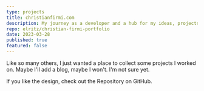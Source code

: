 ```yaml
---
type: projects
title: christianfirmi.com
description: My journey as a developer and a hub for my ideas, projects, and passions. The web ignited my fascination with creating interactive, visually engaging experiences.
repo: elritz/christian-firmi-portfolio
date: 2023-03-28
published: true
featured: false
---
```


Like so many others, I just wanted a place to collect some projects I worked on. Maybe I'll add a blog, maybe I won't. I'm not sure yet.

If you like the design, check out the Repository on GitHub.
